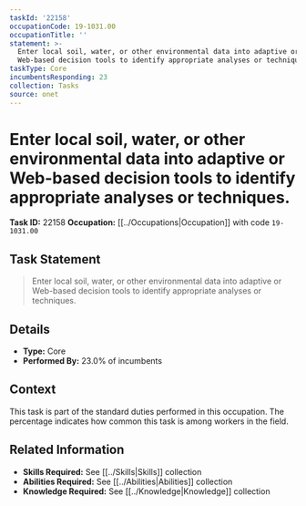 ```yaml
---
taskId: '22158'
occupationCode: 19-1031.00
occupationTitle: ''
statement: >-
  Enter local soil, water, or other environmental data into adaptive or
  Web-based decision tools to identify appropriate analyses or techniques.
taskType: Core
incumbentsResponding: 23
collection: Tasks
source: onet
---
```

# Enter local soil, water, or other environmental data into adaptive or Web-based decision tools to identify appropriate analyses or techniques.

**Task ID:** 22158
**Occupation:** [[../Occupations|Occupation]] with code `19-1031.00`

## Task Statement

> Enter local soil, water, or other environmental data into adaptive or Web-based decision tools to identify appropriate analyses or techniques.

## Details

- **Type:** Core
- **Performed By:** 23.0% of incumbents

## Context

This task is part of the standard duties performed in this occupation. The percentage indicates how common this task is among workers in the field.

## Related Information

- **Skills Required:** See [[../Skills|Skills]] collection
- **Abilities Required:** See [[../Abilities|Abilities]] collection
- **Knowledge Required:** See [[../Knowledge|Knowledge]] collection
